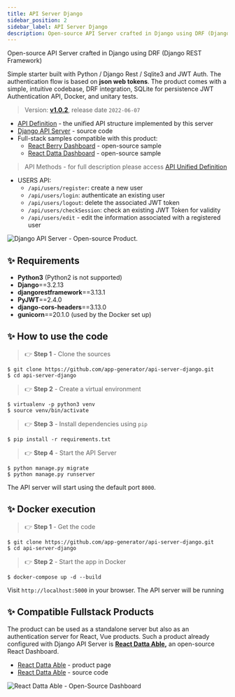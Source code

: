 ```yaml
---
title: API Server Django
sidebar_position: 2
sidebar_label: API Server Django
description: Open-source API Server crafted in Django using DRF (Django REST Framework)
---
```



<SubHeading color="#25c2a0">Open-source API Server crafted in Django using DRF (Django REST Framework)</SubHeading>

Simple starter built with Python / Django Rest / Sqlite3 and JWT Auth. The authentication flow is based on **json web tokens**. The product comes with a simple, intuitive codebase, DRF integration, SQLite for persistence JWT Authentication API, Docker, and unitary tests.

> Version: [**v1.0.2**](https://github.com/app-generator/api-server-django/releases), release date `2022-06-07`

- [API Definition](api-unified-definition.md) - the unified API structure implemented by this server
- [Django API Server](https://github.com/app-generator/api-server-django) - source code
- Full-stack samples compatible with this product:
  - [React Berry Dashboard](https://github.com/app-generator/react-berry-admin-template) - open-source sample
  - [React Datta Dashboard](https://github.com/app-generator/react-datta-able-dashboard) - open-source sample

> API Methods - for full description please access [API Unified Definition](api-unified-definition.md)

- USERS API:
  - `/api/users/register`: create a new user
  - `/api/users/login`: authenticate an existing user
  - `/api/users/logout`: delete the associated JWT token
  - `/api/users/checkSession`: check an existing JWT Token for validity
  - `/api/users/edit` - edit the information associated with a registered user

![Django API Server - Open-source Product.](../../../static/assets/api-cover-django-xs.jpg)

## ✨ Requirements

- **Python3** (Python2 is not supported)
- **Django**==3.2.13
- **djangorestframework**==3.13.1
- **PyJWT**==2.4.0
- **django-cors-headers**==3.13.0
- **gunicorn**==20.1.0 (used by the Docker set up)

## ✨ How to use the code

> 👉 **Step 1** - Clone the sources

```
$ git clone https://github.com/app-generator/api-server-django.git
$ cd api-server-django
```

> 👉 **Step 2** - Create a virtual environment

```
$ virtualenv -p python3 venv
$ source venv/bin/activate
```

> 👉 **Step 3** - Install dependencies using `pip`

```
$ pip install -r requirements.txt
```

> 👉 **Step 4** - Start the API Server

```
$ python manage.py migrate
$ python manage.py runserver
```

The API server will start using the default port `8000`.

## ✨ **Docker execution**

> 👉 **Step 1** - Get the code

```
$ git clone https://github.com/app-generator/api-server-django.git
$ cd api-server-django
```

> 👉 **Step 2** - Start the app in Docker

```
$ docker-compose up -d --build
```

Visit `http://localhost:5000` in your browser. The API server will be running

## ✨ Compatible Fullstack Products

The product can be used as a standalone server but also as an authentication server for React, Vue products. Such a product already configured with Django API Server is [**React Datta Able**](https://appseed.us/product/datta-able/api-server-nodejs/react/)**,** an open-source React Dashboard.

- [React Datta Able](https://appseed.us/product/datta-able/api-server-nodejs/react/) - product page
- [React Datta Able](https://github.com/app-generator/react-datta-able-dashboard) - source code

![React Datta Able - Open-Source Dashboard](../../../static/assets/react-datta-able-cover.jpg)
